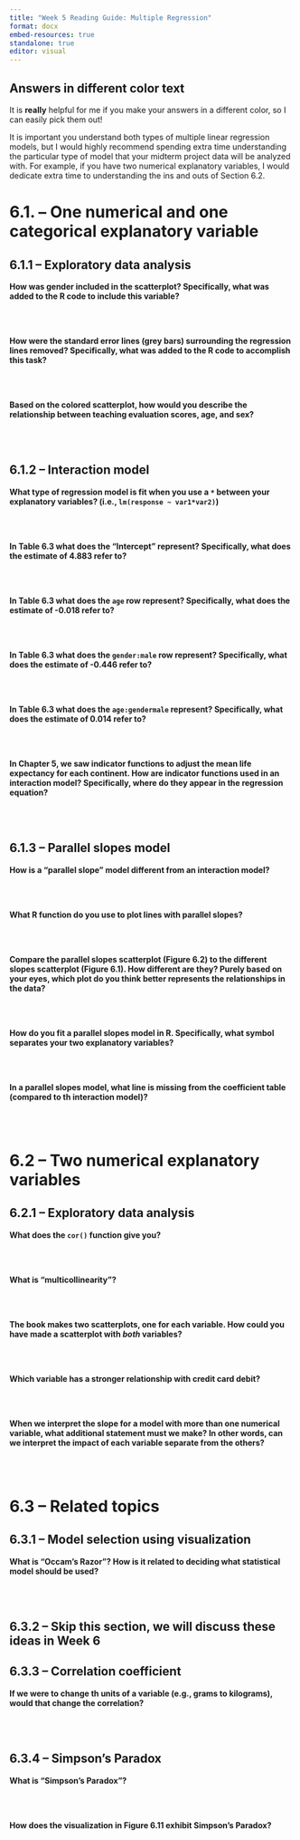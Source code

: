 ```yaml
---
title: "Week 5 Reading Guide: Multiple Regression"
format: docx 
embed-resources: true
standalone: true
editor: visual
---
```


::: callout-warning
## Answers in different color text

It is **really** helpful for me if you make your answers in a different color, so I can easily pick them out!
:::

::: callout-tip
It is important you understand both types of multiple linear regression models, but I would highly recommend spending extra time understanding the particular type of model that your midterm project data will be analyzed with. For example, if you have two numerical explanatory variables, I would dedicate extra time to understanding the ins and outs of Section 6.2.
:::

# 6.1. -- One numerical and one categorical explanatory variable

## 6.1.1 -- Exploratory data analysis

**How was gender included in the scatterplot? Specifically, what was added to the R code to include this variable?**

</br> </br>

**How were the standard error lines (grey bars) surrounding the regression lines removed? Specifically, what was added to the R code to accomplish this task?**

</br> </br>

**Based on the colored scatterplot, how would you describe the relationship between teaching evaluation scores, age, and sex?**

</br> </br>

## 6.1.2 -- Interaction model

**What type of regression model is fit when you use a `*` between your explanatory variables? (i.e., `lm(response ~ var1*var2)`)**

</br> </br>

**In Table 6.3 what does the "Intercept" represent? Specifically, what does the estimate of 4.883 refer to?**

</br> </br>

**In Table 6.3 what does the `age` row represent? Specifically, what does the estimate of -0.018 refer to?**

</br> </br>

**In Table 6.3 what does the `gender:male` row represent? Specifically, what does the estimate of -0.446 refer to?**

</br> </br>

**In Table 6.3 what does the `age:gendermale` represent? Specifically, what does the estimate of 0.014 refer to?**

</br> </br>

**In Chapter 5, we saw indicator functions to adjust the mean life expectancy for each continent. How are indicator functions used in an interaction model? Specifically, where do they appear in the regression equation?**

</br> </br>

## 6.1.3 -- Parallel slopes model

**How is a "parallel slope" model different from an interaction model?**

</br> </br>

**What R function do you use to plot lines with parallel slopes?**

</br> </br>

**Compare the parallel slopes scatterplot (Figure 6.2) to the different slopes scatterplot (Figure 6.1). How different are they? Purely based on your eyes, which plot do you think better represents the relationships in the data?**

</br> </br>

**How do you fit a parallel slopes model in R. Specifically, what symbol separates your two explanatory variables?**

</br> </br>

**In a parallel slopes model, what line is missing from the coefficient table (compared to th interaction model)?**

</br> </br>

# 6.2 -- Two numerical explanatory variables

## 6.2.1 -- Exploratory data analysis

**What does the `cor()` function give you?**

</br> </br>

**What is "multicollinearity"?**

</br> </br>

**The book makes two scatterplots, one for each variable. How could you have made a scatterplot with *both* variables?**

</br> </br>

**Which variable has a stronger relationship with credit card debit?**

</br> </br>

**When we interpret the slope for a model with more than one numerical variable, what additional statement must we make? In other words, can we interpret the impact of each variable separate from the others?**

</br> </br>

# 6.3 -- Related topics

## 6.3.1 -- Model selection using visualization

**What is "Occam's Razor"? How is it related to deciding what statistical model should be used?**

</br> </br>

## 6.3.2 -- Skip this section, we will discuss these ideas in Week 6

## 6.3.3 -- Correlation coefficient

**If we were to change th units of a variable (e.g., grams to kilograms), would that change the correlation?**

</br> </br>

## 6.3.4 -- Simpson's Paradox

**What is "Simpson's Paradox"?**

</br> </br>

**How does the visualization in Figure 6.11 exhibit Simpson's Paradox?**

</br> </br>
